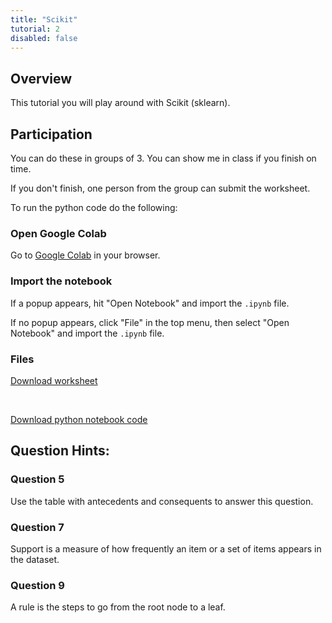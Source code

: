 ```yaml
---
title: "Scikit"
tutorial: 2
disabled: false
---
```


## Overview

This tutorial you will play around with Scikit (sklearn).

## Participation

You can do these in groups of 3. You can show me in class if you finish on time.

If you don't finish, one person from the group can submit the worksheet.

To run the python code do the following:

<Steps>

### Open Google Colab

Go to [Google Colab](https://colab.research.google.com/) in your browser.

### Import the notebook

If a popup appears, hit "Open Notebook" and import the `.ipynb` file.

If no popup appears, click "File" in the top menu, then select "Open Notebook" and import the `.ipynb` file.

</Steps>

### Files

<a className="font-medium underline underline-offset-2 hover:underline-offset-4 transition-all duration-300 dark:text-teal-400 text-teal-500"
href="/~dante.kirsman/cpsc383/CPSC383-Week11-Tutorial2-Worksheet.docx" download>Download worksheet</a>

<br/>

<a className="font-medium underline underline-offset-2 hover:underline-offset-4 transition-all duration-300 dark:text-teal-400 text-teal-500"
href="/~dante.kirsman/cpsc383/CPSC383-Week11-Tutorial2.ipynb" download>Download python notebook code</a>

## Question Hints:

### Question 5

Use the table with antecedents and consequents to answer this question.

### Question 7

Support is a measure of how frequently an item or a set of items appears in the dataset.

### Question 9

A rule is the steps to go from the root node to a leaf.
